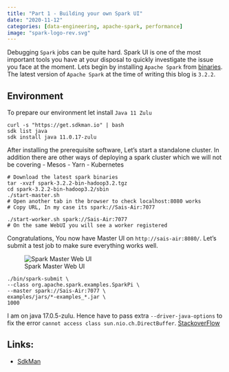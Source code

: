 ```yaml
---
title: "Part 1 - Building your own Spark UI"
date: "2020-11-12"
categories: [data-engineering, apache-spark, performance]
image: "spark-logo-rev.svg"
---
```


Debugging `Spark` jobs can be quite hard. Spark UI is one of the most important tools you have at your disposal to quickly investigate the issue you face at the moment. Lets begin by installing `Apache Spark` from [binaries](https://spark.apache.org/downloads.html). The latest version of `Apache Spark` at the time of writing this blog is `3.2.2`. 

## Environment
To prepare our environment let install `Java 11 Zulu`

```
curl -s "https://get.sdkman.io" | bash
sdk list java
sdk install java 11.0.17-zulu
```
After installing the prerequisite software, Let's start a standalone cluster. In addition there are other ways of deploying a spark cluster which we will not be covering
- Mesos
- Yarn
- Kubernetes

```
# Download the latest spark binaries
tar -xvzf spark-3.2.2-bin-hadoop3.2.tgz
cd spark-3.2.2-bin-hadoop3.2/sbin
./start-master.sh
# Open another tab in the browser to check localhost:8080 works
# Copy URL, In my case its spark://Sais-Air:7077

./start-worker.sh spark://Sais-Air:7077
# On the same WebUI you will see a worker registered 
```

Congratulations, You now have Master UI on `http://sais-air:8080/`. Let's submit a test job to make sure everything works well.

![Spark Master Web UI](spark-new.png)

```
./bin/spark-submit \
--class org.apache.spark.examples.SparkPi \
--master spark://Sais-Air:7077 \
examples/jars/*-examples_*.jar \
1000
```

::: {.callout-note}
I am on java 17.0.5-zulu. Hence have to pass extra `--driver-java-options` to fix the error `cannot access class sun.nio.ch.DirectBuffer`.
[StackoverFlow](https://stackoverflow.com/questions/73465937/apache-spark-3-3-0-breaks-on-java-17-with-cannot-access-class-sun-nio-ch-direct)
:::

## Links:
- [SdkMan](https://sdkman.io/install)

